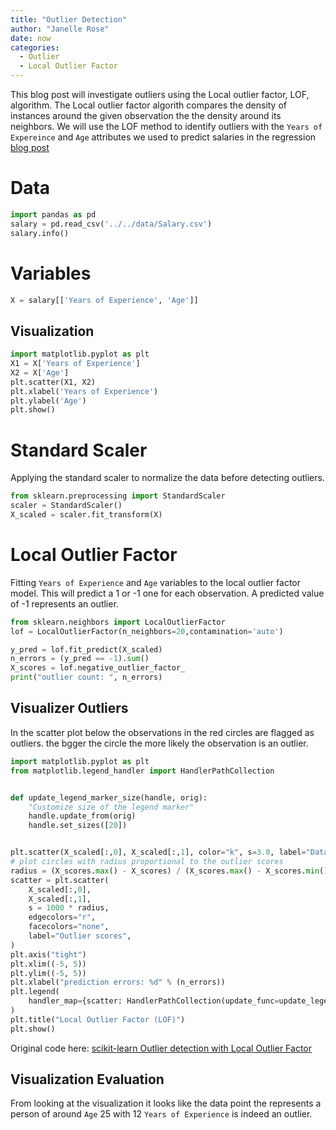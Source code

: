 ```yaml
---
title: "Outlier Detection"
author: "Janelle Rose"
date: now
categories: 
  - Outlier
  - Local Outlier Factor
---
```


This blog post will investigate outliers using the Local outlier factor, LOF, algorithm. The Local outlier factor algorith compares the density of instances around the given observation the the density around its neighbors. We will use the LOF method to identify outliers with the `Years of Expereince` and `Age` attributes we used to predict salaries in the regression [blog post](https://jtroses.github.io/posts/regression/)
 
# Data
```python
import pandas as pd
salary = pd.read_csv('../../data/Salary.csv')
salary.info()
```

# Variables 
```python
X = salary[['Years of Experience', 'Age']]
```

## Visualization 
```python
import matplotlib.pyplot as plt
X1 = X['Years of Experience']
X2 = X['Age']
plt.scatter(X1, X2)
plt.xlabel('Years of Experience')
plt.ylabel('Age')
plt.show()
```

# Standard Scaler
Applying the standard scaler to normalize the data before detecting outliers. 

```python
from sklearn.preprocessing import StandardScaler
scaler = StandardScaler()
X_scaled = scaler.fit_transform(X)
```

# Local Outlier Factor

Fitting `Years of Experience` and `Age` variables to the local outlier factor model. This will predict a 1 or -1 one for each observation. A predicted value of -1 represents an outlier.
```python
from sklearn.neighbors import LocalOutlierFactor
lof = LocalOutlierFactor(n_neighbors=20,contamination='auto')

y_pred = lof.fit_predict(X_scaled)
n_errors = (y_pred == -1).sum()
X_scores = lof.negative_outlier_factor_
print("outlier count: ", n_errors)
```

## Visualizer Outliers 
In the scatter plot below the observations in the red circles are flagged as outliers. the bgger the circle the more likely the observation is an outlier. 

```python
import matplotlib.pyplot as plt
from matplotlib.legend_handler import HandlerPathCollection


def update_legend_marker_size(handle, orig):
    "Customize size of the legend marker"
    handle.update_from(orig)
    handle.set_sizes([20])


plt.scatter(X_scaled[:,0], X_scaled[:,1], color="k", s=3.0, label="Data points")
# plot circles with radius proportional to the outlier scores
radius = (X_scores.max() - X_scores) / (X_scores.max() - X_scores.min())
scatter = plt.scatter(
    X_scaled[:,0],
    X_scaled[:,1],
    s = 1000 * radius,
    edgecolors="r",
    facecolors="none",
    label="Outlier scores",
)
plt.axis("tight")
plt.xlim((-5, 5))
plt.ylim((-5, 5))
plt.xlabel("prediction errors: %d" % (n_errors))
plt.legend(
    handler_map={scatter: HandlerPathCollection(update_func=update_legend_marker_size)}
)
plt.title("Local Outlier Factor (LOF)")
plt.show()
```
Original code here: [scikit-learn Outlier detection with Local Outlier Factor](https://scikit-learn.org/stable/auto_examples/neighbors/plot_lof_outlier_detection.html#outlier-detection-with-local-outlier-factor-lof)

## Visualization Evaluation 

From looking at the visualization it looks like the data point the represents a person of around `Age` 25 with 12 `Years of Experience` is indeed an outlier. 